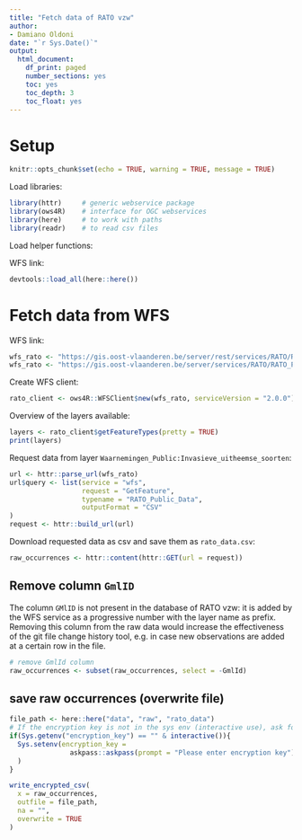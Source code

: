 ```yaml
---
title: "Fetch data of RATO vzw"
author:
- Damiano Oldoni
date: "`r Sys.Date()`"
output:
  html_document:
    df_print: paged
    number_sections: yes
    toc: yes
    toc_depth: 3
    toc_float: yes
---
```


# Setup 

```r
knitr::opts_chunk$set(echo = TRUE, warning = TRUE, message = TRUE)
```

Load libraries:

```r
library(httr)     # generic webservice package
library(ows4R)    # interface for OGC webservices
library(here)     # to work with paths
library(readr)    # to read csv files
```
Load helper functions: 


WFS link:
```r
devtools::load_all(here::here())
```
# Fetch data from WFS

WFS link:

```r
wfs_rato <- "https://gis.oost-vlaanderen.be/server/rest/services/RATO/RATO_Public_Data/MapServer/WFSServer"
wfs_rato <- "https://gis.oost-vlaanderen.be/server/services/RATO/RATO_Public_Data/MapServer/WFSServer"
```

Create WFS client:

```r
rato_client <- ows4R::WFSClient$new(wfs_rato, serviceVersion = "2.0.0")
```

Overview of the layers available:

```r
layers <- rato_client$getFeatureTypes(pretty = TRUE)
print(layers)
```

Request data from layer `Waarnemingen_Public:Invasieve_uitheemse_soorten`:

```r
url <- httr::parse_url(wfs_rato)
url$query <- list(service = "wfs",
                  request = "GetFeature",
                  typename = "RATO_Public_Data",
                  outputFormat = "CSV"
)
request <- httr::build_url(url)
```

Download requested data as csv and save them  as `rato_data.csv`:

```r
raw_occurrences <- httr::content(httr::GET(url = request))
```

## Remove column `GmlID`

The column `GMlID` is not present in the database of RATO vzw: it is added by the WFS service as a progressive number with the layer name as prefix. Removing this column from the raw data would increase the effectiveness of the git file change history tool, e.g. in case new observations are added at a certain row in the file.

```r
# remove GmlId column
raw_occurrences <- subset(raw_occurrences, select = -GmlId)
```
## save raw occurrences (overwrite file)
```r
file_path <- here::here("data", "raw", "rato_data")
# If the encryption key is not in the sys env (interactive use), ask for one
if(Sys.getenv("encryption_key") == "" & interactive()){
  Sys.setenv(encryption_key = 
               askpass::askpass(prompt = "Please enter encryption key")
  )
}

write_encrypted_csv(
  x = raw_occurrences,
  outfile = file_path,
  na = "",
  overwrite = TRUE
)
```
